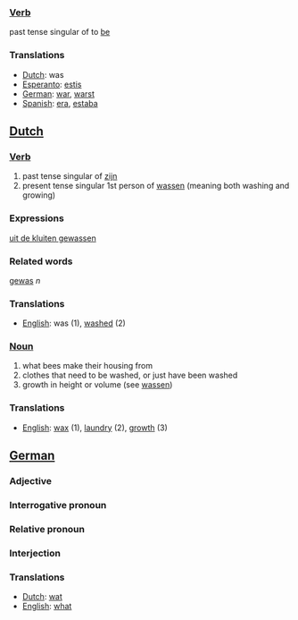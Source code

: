 ===[[Verb]]===

past tense singular of to [[be]]

===Translations===

*[[Dutch]]: was
*[[Esperanto]]: [[estis]]
*[[German]]: [[war]], [[warst]]
*[[Spanish]]: [[era]], [[estaba]]

==[[Dutch]]==

===[[Verb]]===

#past tense singular of [[zijn]]
#present tense singular 1st person of [[wassen]] (meaning both washing and growing)

===Expressions===

[[uit de kluiten gewassen]]

===Related words===

[[gewas]] ''n''

===Translations===

*[[English]]: was (1), [[washed]] (2)

===[[Noun]]===

#what bees make their housing from
#clothes that need to be washed, or just have been washed
#growth in height or volume (see [[wassen]])

===Translations===

*[[English]]: [[wax]] (1), [[laundry]] (2), [[growth]] (3)

==[[German]]==

===Adjective===
===Interrogative pronoun===
===Relative pronoun===
===Interjection===

===Translations===

*[[Dutch]]: [[wat]]
*[[English]]: [[what]]
